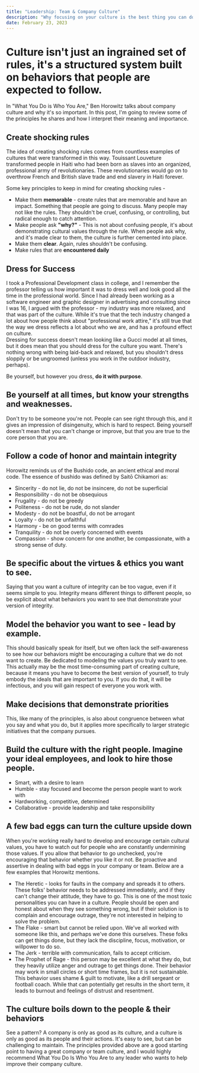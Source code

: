 ```yaml
---
title: "Leadership: Team & Company Culture"
description: "Why focusing on your culture is the best thing you can do."
date: February 23, 2023
---
```


# Culture isn't just an ingrained set of rules, it's a structured system built on behaviors that people are expected to follow.

 In "What You Do is Who You Are," Ben Horowitz talks about company culture and why it's so important. In this post, I'm going to review some of the principles he 
 shares and how I interpret their meaning and importance.

## Create shocking rules
The idea of creating shocking rules comes from countless examples of cultures that were transformed in this way. Touissant Louveture transformed
people in Haiti who had been born as slaves into an organized, professional army of revolutionaries. These revolutionaries would go on to overthrow French and British 
slave trade and end slavery in Haiti forever. 

Some key principles to keep in mind for creating shocking rules -
- Make them __memorable__ - create rules that are memorable and have an impact. Something that people are going to discuss. Many people 
may not like the rules. They shouldn't be cruel, confusing, or controlling, but radical enough to catch attention.
- Make people ask __"why?"__ - This is not about confusing people, it's about demonstrating cultural values through the rule. When people ask why, and it's made clear to them, 
the culture is further cemented into place.
- Make them __clear__. Again, rules shouldn't be confusing.
- Make rules that are __encountered daily__

## Dress for Success

I took a Professional Development class in college, and I remember the professor telling us how important it was to dress well and look good all the time in the professional world. Since I had already been working as a 
software engineer and graphic designer in advertising and consulting since I was 16, I argued with the professor - my industry was more relaxed, and that was part of the culture. While it's true that the tech industry 
changed a lot about how people think about "professional work attire," it's still true that the way we dress reflects a lot about who we are, and has a profound effect on culture.  
Dressing for success doesn't mean looking like a Gucci model at all times, but it does mean that you should dress for the culture you want. There's nothing wrong with being 
laid-back and relaxed, but you shouldn't dress sloppily or be ungroomed (unless you work in the outdoor industry, perhaps). 

Be yourself, but however you dress, __do it with purpose__.

## Be yourself at all times, but know your strengths and weaknesses.
Don't try to be someone you're not. People can see right through this, and it gives an impression of disingenuity, which is hard to respect. Being yourself doesn't mean that you can't 
change or improve, but that you are true to the core person that you are. 

## Follow a code of honor and maintain integrity

Horowitz reminds us of the Bushido code, an ancient ethical and moral code. 
The essence of bushido was defined by Saitō Chikamori as:

- Sincerity - do not lie, do not be insincere, do not be superficial
- Responsibility - do not be obsequious
- Frugality - do not be greedy
- Politeness - do not be rude, do not slander
- Modesty - do not be boastful, do not be arrogant
- Loyalty - do not be unfaithful
- Harmony - be on good terms with comrades
- Tranquility - do not be overly concerned with events
- Compassion - show concern for one another, be compassionate, with a strong sense of duty.


## Be specific about the virtues & ethics you want to see.

Saying that you want a culture of integrity can be too vague, even if it seems simple to you. Integrity means different things to different people, so be explicit about what behaviors 
you want to see that demonstrate your version of integrity.  

## Model the behavior you want to see - lead by example.
This should basically speak for itself, but we often lack the self-awareness to see how our behaviors might be encouraging a culture that we do not want to create. Be dedicated to modeling
the values you truly want to see. This actually may be the most time-consuming part of creating culture, because it means you have to become the best version of yourself, to truly embody
the ideals that are important to you. If you do that, it will be infectious, and you will gain respect of everyone you work with.

## Make decisions that demonstrate priorities
This, like many of the principles, is also about congruence between what you say and what you do, but it applies more specifically to larger strategic initiatives that the company pursues.

## Build the culture with the right people. Imagine your ideal employees, and look to hire those people.
  - Smart, with a desire to learn
  - Humble - stay focused and become the person people want to work with
  - Hardworking, competitive, determined
  - Collaborative - provide leadership and take responsibility

## A few bad eggs can turn the culture upside down
When you're working really hard to develop and encourage certain cultural values, you have to watch out for people who are constantly undermining those values. If you allow that behavior to go
unchecked, you're encouraging that behavior whether you like it or not. Be proactive and assertive in dealing with bad eggs in your company or team. Below are a few examples that Horowitz mentions.
  - The Heretic - looks for faults in the company and spreads it to others. These folks' behavior needs to be addressed immediately, and if they can't change their attitude, they have to go. 
  This is one of the most toxic personalities you can have in a culture. People should be open and honest about when they see something wrong, but if their solution is to complain and encourage 
  outrage, they're not interested in helping to solve the problem.
  - The Flake - smart but cannot be relied upon. We've all worked with someone like this, and perhaps we've done this ourselves. These folks can get things done, but they lack the discipline,
  focus, motivation, or willpower to do so.  
  - The Jerk - terrible with communication, fails to accept criticism.
  - The Prophet of Rage - this person may be excellent at what they do, but they heavily utilize anger and outrage to get things done. Their behavior may work in small circles or short time frames,
  but it is not sustainable. This behavior uses shame & guilt to motivate, like a drill sergeant or football coach. While that can potentially get results in the short term, it leads to burnout
  and feelings of distrust and resentment. 

## The culture boils down to the people & their behaviors
See a pattern? A company is only as good as its culture, and a culture is only as good as its people and their actions.
It's easy to see, but can be challenging to maintain. The principles provided above are a good starting point to having a great company or team culture, and I would highly recommend What You Do Is Who You Are
to any leader who wants to help improve their company culture.